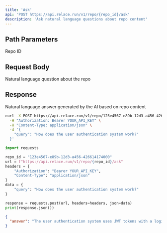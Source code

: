 ```yaml
---
title: 'Ask'
api: 'POST https://api.relace.run/v1/repo/{repo_id}/ask'
description: 'Ask natural language questions about repo content'
---
```


## Path Parameters

<ParamField path="repo_id" type="string" required>
  Repo ID
</ParamField>

## Request Body

<ParamField body="query" type="string" required>
  Natural language question about the repo
</ParamField>

## Response

<ResponseField name="answer" type="string">
  Natural language answer generated by the AI based on repo content
</ResponseField>


<RequestExample>

```bash cURL
curl -X POST https://api.relace.run/v1/repo/123e4567-e89b-12d3-a456-426614174000/ask \
  -H "Authorization: Bearer YOUR_API_KEY" \
  -H "Content-Type: application/json" \
  -d '{
    "query": "How does the user authentication system work?"
  }'
```

```python Python
import requests

repo_id = "123e4567-e89b-12d3-a456-426614174000"
url = f"https://api.relace.run/v1/repo/{repo_id}/ask"
headers = {
    "Authorization": "Bearer YOUR_API_KEY",
    "Content-Type": "application/json"
}
data = {
    "query": "How does the user authentication system work?"
}

response = requests.post(url, headers=headers, json=data)
print(response.json())
```

</RequestExample>

<ResponseExample>

```json Response
{
  "answer": "The user authentication system uses JWT tokens with a login endpoint at /api/auth/login. Users provide credentials which are validated against the database using bcrypt for password hashing. Successful logins receive a signed JWT token that expires after 24 hours. The system also includes middleware to verify tokens on protected routes and handles refresh tokens for extended sessions."
}
```

</ResponseExample>
